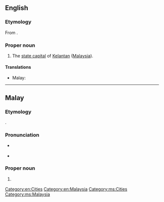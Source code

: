 ==English==
{{wikipedia}}

===Etymology===
From {{etyl|ms|en}} {{term|Kota Bharu|lang=ms}}.

===Proper noun===
{{en-proper noun}}

#The [[state capital]] of [[Kelantan]] ([[Malaysia]]).

====Translations====
{{trans-top|capital of Kelantan}}
* Malay: {{t|ms|Kota Bharu}}
{{trans-mid}}
{{trans-bottom}}

[[Category:en:Cities]]
[[Category:en:Malaysia]]

----

==Malay==
{{wikipedia|lang=ms}}

===Etymology===
{{compound|kota|gloss1=town, fort|bharu|gloss2=new|lang=ms}}.

===Pronunciation===
* {{a|Johor-Selangor}} {{IPA|/kotə baru/|lang=ms}}
* {{a|Riau-Lingga}} {{IPA|/kota baru/|lang=ms}}

===Proper noun===
{{head|ms|proper noun}}

# {{l|en|Kota Bharu}} {{qualifier|capital of Kelantan}}

[[Category:ms:Cities]]
[[Category:ms:Malaysia]]